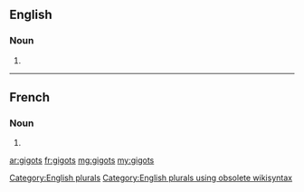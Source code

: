==English==

===Noun===
{{head|en}}

# {{plural of|gigot}}

[[Category:English plurals]][[Category:English plurals using obsolete wikisyntax]]

----

==French==

===Noun===
{{head|fr|g=m-p}}

# {{plural of|gigot|lang=fr}}

[[ar:gigots]]
[[fr:gigots]]
[[mg:gigots]]
[[my:gigots]]